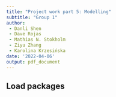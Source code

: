 ```yaml
---
title: "Project work part 5: Modelling"
subtitle: "Group 1"
author: 
 - Danli Shen
 - Dave Rojas
 - Mathias N. Stokholm
 - Ziyu Zhang
 - Karolina Krzesińska
date: '2022-04-06'
output: pdf_document
---
```


## Load packages
```r

```


```r

```

